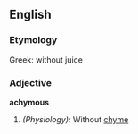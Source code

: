 ==English==

===Etymology===
Greek: without juice

===Adjective===
'''achymous'''

#''(Physiology):'' Without [[chyme]]